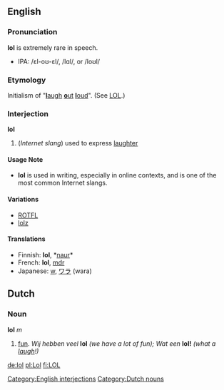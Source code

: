 ==English==
===Pronunciation===
'''lol''' is extremely rare in speech.  
* IPA: /&#603;l-o&#650;-&#603;l/, /l&#593;l/, or /lo&#650;l/
===Etymology===
Initialism of "[[laugh|'''l'''augh]] [[out|'''o'''ut]] [[loud|'''l'''oud]]".  (See [[LOL]].)
===Interjection===
[[Category:English interjections]]
'''lol''' 

#(''Internet slang'') used to express [[laughter]]
====Usage Note====
*'''lol''' is used in writing, especially in online contexts, and is one of the most common Internet slangs. 

====Variations====
*[[ROTFL]]
*[[lolz]]

====Translations====
*Finnish: '''lol''', *[[naur]]*
*French: '''lol''', [[mdr]]
*Japanese: [[w]], [[ワラ]] (wara)

==Dutch==
===Noun===
[[Category:Dutch nouns]]
'''lol''' ''m''

#[[fun]]. ''Wij hebben veel'' '''lol''' ''(we have a lot of fun); Wat een'' '''lol!''' ''(what a [[laugh]]!)''

[[de:lol]]
[[pl:Lol]]
[[fi:LOL]]